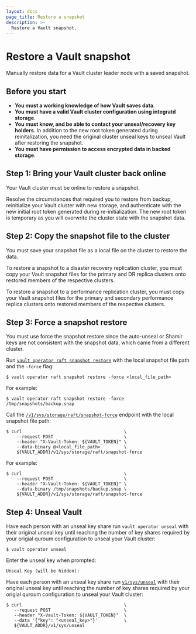 ```yaml
---
layout: docs
page_title: Restore a snapshot
description: >-
  Restore a Vault snapshot.
---
```


# Restore a Vault snapshot

Manually restore data for a Vault cluster leader node with a saved snapshot.

## Before you start

- **You must a working knowledge of how Vault saves data**.
- **You must have a valid Vault cluster configuration using integratd storage**.
- **You must know, and be able to contact your unseal/recovery key holders**. In
  addition to the new root token generated during reinitalization, you need the
  original cluster unseal keys to unseal Vault after restoring the snapshot.
- **You must have permission to access encrypted data in backed storage**.


## Step 1: Bring your Vault cluster back online

Your Vault cluster must be online to restore a snapshot.

Resolve the circumstances that required you to restore from backup, reinitialize
your Vault cluster with new storage, and authenticate with the new initial root
token generated during re-initialization. The new root token is temporary as you
will overwrite the cluster state with the snapshot data.



## Step 2: Copy the snapshot file to the cluster

You must save your snapshot file as a local file on the cluster to restore the
data.

To restore a snapshot to a disaster recovery replication cluster, you must copy
your Vault snapshot files for the primary and DR replica clusters onto restored
members of the respective clusters.

To restore a snapshot to a performance replication cluster, you must copy
your Vault snapshot files for the primary and secondary performance replica
clusters onto restored members of the respective clusters.



## Step 3: Force a snapshot restore

You must use force the snapshot restore since the auto-unseal or Shamir keys are
not consistent with the snapshot data, which came from a different cluster.

<Tabs>

<Tab heading="CLI" group="cli">

Run
[`vault operator raft snapshot restore`](/vault/docs/commands/operator/raft#snapshot-restore)
with the local snapshot file path and the `-force` flag:

```shell-session
$ vault operator raft snapshot restore -force <local_file_path>
```

For example:
   
<CodeBlockConfig hideClipboard>
   
```shell-session
$ vault operator raft snapshot restore -force /tmp/snapshots/backup.snap
```
   
</CodeBlockConfig>

</Tab>

<Tab heading="API" group="api">

Call the
[`/v1/sys/storage/raft/snapshot-force`](/vault/api-docs/system/storage/raft#force-restore-raft-using-a-snapshot)
endpoint with the local snapshot file path:

```shell-session
$ curl                                       \
    --request POST                           \
    --header "X-Vault-Token: ${VAULT_TOKEN}" \
    --data-binary @<local_file_path>         \
    ${VAULT_ADDR}/v1/sys/storage/raft/snapshot-force
```

For example:

<CodeBlockConfig hideClipboard>

```shell-session
$ curl                                       \
    --request POST                           \
    --header "X-Vault-Token: ${VAULT_TOKEN}" \
    --data-binary /tmp/snapshots/backup.snap \
    ${VAULT_ADDR}/v1/sys/storage/raft/snapshot-force
```

</CodeBlockConfig>

</Tab>

</Tabs>

## Step 4: Unseal Vault

<Tabs>

<Tab heading="CLI" group="cli">

Have each person with an unseal key share run
`vault operator unseal` with their original unseal
key until reaching the number of key shares required by your origial quroum
configuration to unseal your Vault cluster:


```shell-session
$ vault operator unseal
```

Enter the unseal key when prompted:

<CodeBlockConfig hideClipboard>

```plaintext
Unseal Key (will be hidden):
```

</CodeBlockConfig>

</Tab>

<Tab heading="API" group="api">

Have each person with an unseal key share run
[`v1/sys/unseal`](/vault/api-docs/system/unseal) with their original unseal
key until reaching the number of key shares required by your origial quroum
configuration to unseal your Vault cluster:
   
```shell-session
$ curl                                       \
   --request POST                            \
   --header "X-Vault-Token: ${VAULT_TOKEN}"  \
   --data '{"key": "<unseal_key>"}'          \
   ${VAULT_ADDR}/v1/sys/unseal
```

</Tab>

</Tabs>
